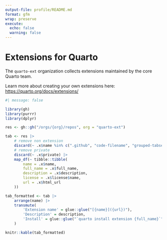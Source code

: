 ```yaml
---
output-file: profile/README.md
format: gfm
wrap: preserve
execute: 
  echo: false
  warning: false
---
```


# Extensions for Quarto

The `quarto-ext` organization collects extensions maintained by the core Quarto team. 

Learn more about creating your own extensions here: <https://quarto.org/docs/extensions/>

```r
#| message: false

library(gh)
library(purrr)
library(dplyr)

res <- gh::gh("/orgs/{org}/repos", org = "quarto-ext") 

tab <- res |> 
    # remove non extension
    discard(~ .x$name %in% c(".github", "code-filename", "grouped-tabsets")) |>
    # remove private
    discard(~ .x$private) |>
    map_df(~ tibble::tibble(
        name = .x$name,
        full_name = .x$full_name,
        description = .x$description,
        license = .x$license$name,
        url = .x$html_url
    ))

tab_formatted <- tab |>
    arrange(name) |>
    transmute(
        'Extension name' = glue::glue("[{name}]({url})"),
        'Description' = description,
        'Install' = glue::glue("`quarto install extension {full_name}`")
    )

knitr::kable(tab_formatted)
```
